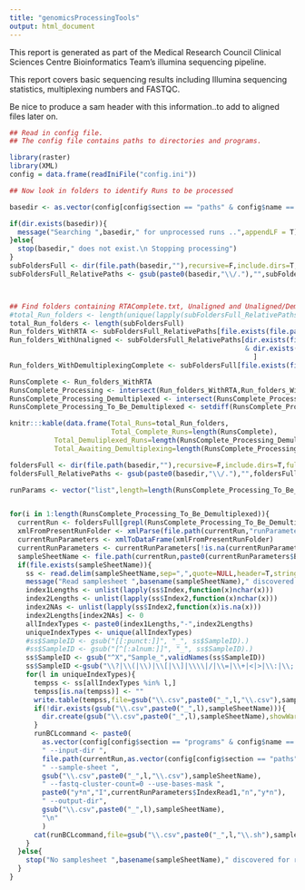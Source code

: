 ```yaml
---
title: "genomicsProcessingTools"
output: html_document
---
```


This report is generated as part of the Medical Research Council Clinical Sciences Centre Bioinformatics Team's illumina sequencing pipeline.

This report covers basic sequencing results including Illumina sequencing statistics, multiplexing numbers and FASTQC.


Be nice to produce a sam header with this information..to add to aligned files later on.

```r
## Read in config file.
## The config file contains paths to directories and programs.

library(raster)
library(XML)
config = data.frame(readIniFile("config.ini"))

## Now look in folders to identify Runs to be processed

basedir <- as.vector(config[config$section == "paths" & config$name == "basedir","value"])

if(dir.exists(basedir)){
  message("Searching ",basedir," for unprocessed runs ..",appendLF = T)
}else{
  stop(basedir," does not exist.\n Stopping processing")
}
subFoldersFull <- dir(file.path(basedir,""),recursive=F,include.dirs=T,full.names=T)
subFoldersFull_RelativePaths <- gsub(paste0(basedir,"\\/."),"",subFoldersFull)



## Find folders containing RTAComplete.txt, Unaligned and Unaligned/Demultiplexing.html
#total_Run_folders <- length(unique(lapply(subFoldersFull_RelativePaths,function(x) split_path(x)[[length(split_path(x))]])))
total_Run_folders <- length(subFoldersFull)
Run_folders_WithRTA <- subFoldersFull_RelativePaths[file.exists(file.path(subFoldersFull,"RTAComplete.txt"))]
Run_folders_WithUnaligned <- subFoldersFull_RelativePaths[dir.exists(file.path(subFoldersFull,"Unaligned"))
                                                          & dir.exists(subFoldersFull)
                                                            ]
Run_folders_WithDemultiplexingComplete <- subFoldersFull[file.exists(file.path(subFoldersFull,"Unaligned","Demultiplexing\\.html"))]

RunsComplete <- Run_folders_WithRTA
RunsComplete_Processing <- intersect(Run_folders_WithRTA,Run_folders_WithUnaligned)
RunsComplete_Processing_Demultiplexed <- intersect(RunsComplete_Processing,Run_folders_WithDemultiplexingComplete)
RunsComplete_Processing_To_Be_Demultiplexed <- setdiff(RunsComplete_Processing,RunsComplete_Processing_Demultiplexed)

knitr:::kable(data.frame(Total_Runs=total_Run_folders,
                         Total_Complete_Runs=length(RunsComplete),
           Total_Demuliplexed_Runs=length(RunsComplete_Processing_Demultiplexed),
           Total_Awaiting_Demultiplexing=length(RunsComplete_Processing_To_Be_Demultiplexed)))

foldersFull <- dir(file.path(basedir,""),recursive=F,include.dirs=T,full.names=T)
foldersFull_RelativePaths <- gsub(paste0(basedir,"\\/."),"",foldersFull)

runParams <- vector("list",length=length(RunsComplete_Processing_To_Be_Demultiplexed))


for(i in 1:length(RunsComplete_Processing_To_Be_Demultiplexed)){
  currentRun <- foldersFull[grepl(RunsComplete_Processing_To_Be_Demultiplexed,foldersFull_RelativePaths)]
  xmlFromPresentRunFolder <- xmlParse(file.path(currentRun,"runParameters.xml"))
  currentRunParameters <- xmlToDataFrame(xmlFromPresentRunFolder)
  currentRunParameters <- currentRunParameters[!is.na(currentRunParameters$ExperimentName),,drop=F]
  sampleSheetName <- file.path(currentRun,paste0(currentRunParameters$Barcode,".csv"))
  if(file.exists(sampleSheetName)){
    ss <- read.delim(sampleSheetName,sep=",",quote=NULL,header=T,stringsAsFactors=F)
    message("Read samplesheet ",basename(sampleSheetName)," discovered for run ",currentRun)
    index1Lengths <- unlist(lapply(ss$Index,function(x)nchar(x)))
    index2Lengths <- unlist(lapply(ss$Index2,function(x)nchar(x)))
    index2NAs <- unlist(lapply(ss$Index2,function(x)is.na(x)))
    index2Lengths[index2NAs] <- 0
    allIndexTypes <- paste0(index1Lengths,"-",index2Lengths)
    uniqueIndexTypes <- unique(allIndexTypes)
    #ss$SampleID <- gsub("[[:punct:]]", "_", ss$SampleID).)
    #ss$SampleID <- gsub("[^[:alnum:]]", "_", ss$SampleID).)
    ss$SampleID <- gsub("^X","Sample_",validNames(ss$SampleID))
    ss$SampleID <-gsub("\\?|\\(|\\)|\\[|\\]|\\\\|/|\\=|\\+|<|>|\\:|\\;|\"|\'|\\*|\\^|\\||\\&|\\.","_",ss$SampleID)
    for(l in uniqueIndexTypes){
      tempss <- ss[allIndexTypes %in% l,]
      tempss[is.na(tempss)] <- ""
      write.table(tempss,file=gsub("\\.csv",paste0("_",l,"\\.csv"),sampleSheetName),quote=F,sep=",",row.names=F,col.names=T)
      if(!dir.exists(gsub("\\.csv",paste0("_",l),sampleSheetName))){
        dir.create(gsub("\\.csv",paste0("_",l),sampleSheetName),showWarnings = F)
      }
      runBCLcommand <- paste0(
        as.vector(config[config$section == "programs" & config$name == "configureBclToFastq","value"]),
        " --input-dir ",
        file.path(currentRun,as.vector(config[config$section == "paths" & config$name == "inputdir","value"])),
        " --sample-sheet ",
        gsub("\\.csv",paste0("_",l,"\\.csv"),sampleSheetName),
        " --fastq-cluster-count=0 --use-bases-mask ",
        paste0("y*n","I",currentRunParameters$IndexRead1,"n","y*n"),
        " --output-dir",
        gsub("\\.csv",paste0("_",l),sampleSheetName),
        "\n"
        )
      cat(runBCLcommand,file=gsub("\\.csv",paste0("_",l,"\\.sh"),sampleSheetName))
    }
  }else{
    stop("No samplesheet ",basename(sampleSheetName)," discovered for run ",basename(currentRun))
  }
}



```


    
    